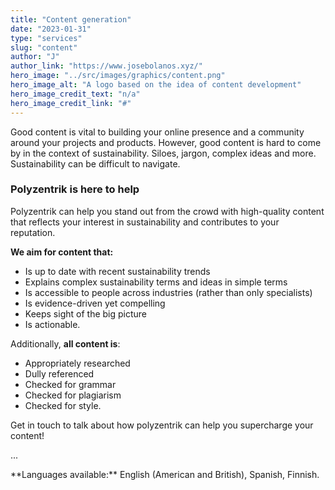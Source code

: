 ```yaml
---
title: "Content generation"
date: "2023-01-31"
type: "services"
slug: "content"
author: "J"
author_link: "https://www.josebolanos.xyz/"
hero_image: "../src/images/graphics/content.png"
hero_image_alt: "A logo based on the idea of content development"
hero_image_credit_text: "n/a"
hero_image_credit_link: "#"
---
```


Good content is vital to building your online presence and a community around your projects and products. However, good content is hard to come by in the context of sustainability. Siloes, jargon, complex ideas and more. Sustainability can be difficult to navigate. 

### Polyzentrik is here to help
Polyzentrik can help you stand out from the crowd with high-quality content that reflects your interest in sustainability and contributes to your reputation. 

**We aim for content that:**
* Is up to date with recent sustainability trends
* Explains complex sustainability terms and ideas in simple terms
* Is accessible to people across industries (rather than only specialists)
* Is evidence-driven yet compelling
* Keeps sight of the big picture
* Is actionable.

Additionally, **all content is**:
* Appropriately researched
* Dully referenced
* Checked for grammar
* Checked for plagiarism
* Checked for style.

Get in touch to talk about how polyzentrik can help you supercharge your content!

<p className="footnote">...</p>
<p className="footnote">**Languages available:** English (American and British), Spanish, Finnish.</p>